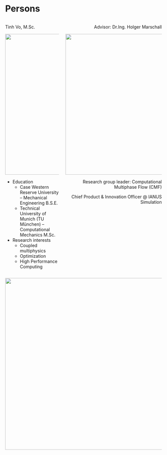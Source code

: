 # Persons 

:::::: {.r-stack }

:::: {.columns style="width: 100%;"}

::: {.column width="50%"}
Tinh Vo, M.Sc.

![](@Medias/me.jpg){height="4.7in"}

- Education
	- Case Western Reserve University – Mechanical Engineering B.S.E.
	- Technical University of Munich (TU München)  – Computational Mechanics M.Sc.
- Research interests
	- Coupled multiphysics
	- Optimization
	- High Performance Computing

:::

::: {.column width="50%" style="text-align:right"}

Advisor: Dr.Ing. Holger Marschall

![](@Medias/HolgerMarschall.jpg){height="4.7in"}

Research group leader: Computational Multiphase Flow (CMF)

Chief Product & Innovation Officer @ IANUS Simulation

:::

:::: 

:::: {.block .fragment style="text-align:center;" }
![](@Medias/B3.png){height=550px}
::::


:::::: 


